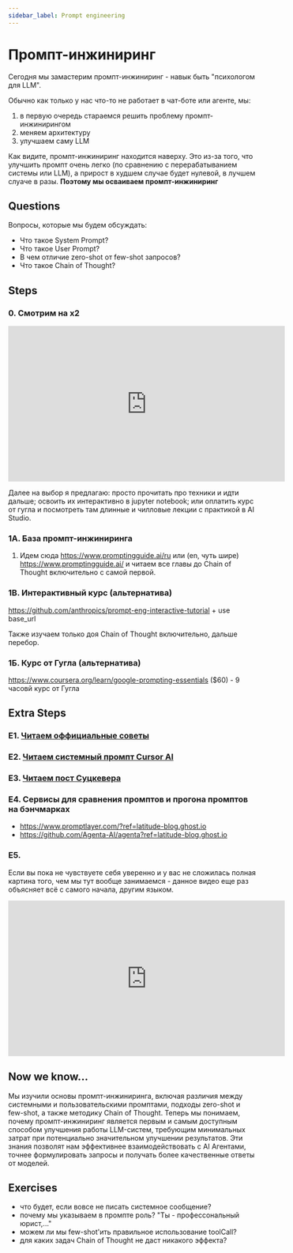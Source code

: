 ```yaml
---
sidebar_label: Prompt engineering
---
```


# Промпт-инжиниринг

Сегодня мы замастерим промпт-инжиниринг - навык быть "психологом для LLM". 

Обычно как только у нас что-то не работает в чат-боте или агенте, мы:

1. в первую очередь стараемся решить проблему промпт-инжинирингом
2. меняем архитектуру
3. улучшаем саму LLM

Как видите, промпт-инжиниринг находится наверху. Это из-за того, что улучшить промпт очень легко (по сравнению с перерабатыванием системы или LLM), а прирост в худшем случае будет нулевой, в лучшем слуаче в разы. **Поэтому мы осваиваем промпт-инжиниринг**

## Questions

Вопросы, которые мы будем обсуждать:
- Что такое System Prompt?
- Что такое User Prompt?
- В чем отличие zero-shot от few-shot запросов?
- Что такое Chain of Thought?


## Steps

### 0. Смотрим на х2

<iframe width="560" height="315" src="https://www.youtube.com/embed/p09yRj47kNM?si=ZAq3fh1Lk6gIFXPp" title="YouTube video player" frameborder="0" allow="accelerometer; autoplay; clipboard-write; encrypted-media; gyroscope; picture-in-picture; web-share" referrerpolicy="strict-origin-when-cross-origin" allowfullscreen></iframe>

Далее на выбор я предлагаю: просто прочитать про техники и идти дальше; освоить их интерактивно в jupyter notebook; или оплатить курс от гугла и посмотреть там длинные и чилловые лекции с практикой в AI Studio.

### 1А. База промпт-инжиниринга

1. Идем сюда https://www.promptingguide.ai/ru или (en, чуть шире) https://www.promptingguide.ai/ и читаем все главы до Chain of Thought включительно с самой первой.

### 1В. Интерактивный курс (альтернатива)

https://github.com/anthropics/prompt-eng-interactive-tutorial + use base_url 

Также изучаем только доя Chain of Thought включительно, дальше перебор.

### 1Б. Курс от Гугла (альтернатива)

https://www.coursera.org/learn/google-prompting-essentials ($60) - 9 часовй курс от Гугла

## Extra Steps

### E1. [Читаем оффициальные советы](https://platform.openai.com/docs/guides/prompt-engineering)

### E2. [Читаем системный промпт Cursor AI](https://github.com/maxfahl/cursor-agent-master-prompt)

### E3. [Читаем пост Суцкевера](https://x.com/ilyasutsk/status/1832211266129293618)

### E4. Сервисы для сравнения промптов и прогона промптов на бэнчмарках

- https://www.promptlayer.com/?ref=latitude-blog.ghost.io
- https://github.com/Agenta-AI/agenta?ref=latitude-blog.ghost.io

### E5.

Если вы пока не чувствуете себя уверенно и у вас не сложилась полная картина того, чем мы тут вообще занимаемся - данное видео еще раз объясняет всё с самого начала, другим языком.

<iframe width="560" height="315" src="https://www.youtube.com/embed/LWiMwhDZ9as?si=_PE-sxOD7d_VoL1K" title="YouTube video player" frameborder="0" allow="accelerometer; autoplay; clipboard-write; encrypted-media; gyroscope; picture-in-picture; web-share" referrerpolicy="strict-origin-when-cross-origin" allowfullscreen></iframe>

## Now we know...
Мы изучили основы промпт-инжиниринга, включая различия между системными и пользовательскими промптами, подходы zero-shot и few-shot, а также методику Chain of Thought. Теперь мы понимаем, почему промпт-инжиниринг является первым и самым доступным способом улучшения работы LLM-систем, требующим минимальных затрат при потенциально значительном улучшении результатов. Эти знания позволят нам эффективнее взаимодействовать с AI Агентами, точнее формулировать запросы и получать более качественные ответы от моделей.

## Exercises

- что будет, если вовсе не писать системное сообщение?
- почему мы указываем в промпте роль? "Ты - профессональный юрист,..."
- можем ли мы few-shot'ить правильное использование toolCall?
- для каких задач Chain of Thought не даст никакого эффекта?



